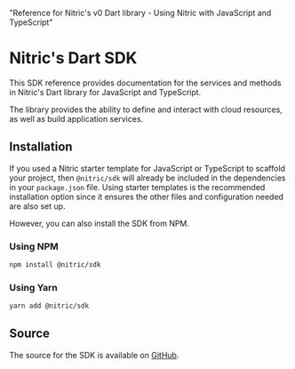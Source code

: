   "Reference for Nitric's v0 Dart library - Using Nitric with JavaScript and TypeScript"

# Nitric\'s Dart SDK

This SDK reference provides documentation for the services and methods in Nitric\'s Dart library for JavaScript and TypeScript.

The library provides the ability to define and interact with cloud resources, as well as build application services.

## Installation

If you used a Nitric starter template for JavaScript or TypeScript to scaffold your project, then `@nitric/sdk` will already be included in the dependencies in your `package.json` file. Using starter templates is the recommended installation option since it ensures the other files and configuration needed are also set up.

However, you can also install the SDK from NPM.

### Using NPM

```bash
npm install @nitric/sdk
```

### Using Yarn

```bash
yarn add @nitric/sdk
```

## Source

The source for the SDK is available on [GitHub](https://github.com/nitrictech/node-sdk).
